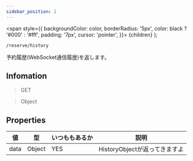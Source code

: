 ```yaml
---
sidebar_position: 2
---
```


  <span
    style={{
      backgroundColor: color,
      borderRadius: '5px',
      color: black ? '#000' : '#fff',
      padding: '7px',
      cursor: 'pointer',
    }}>
    {children}
  </span>
);

```
/reserve/history
```

予約履歴(WebSocket通信履歴)を返します。

## Infomation

> <Highlight color="#00ccff"> GET </Highlight>

> <Highlight color="#c1c10f"> Object </Highlight>


## Properties

| 値 | 型 | いつももあるか | 説明 |
| --- | --- | --- | --- |
| data | Object | YES | HistoryObjectが返ってきますよ |